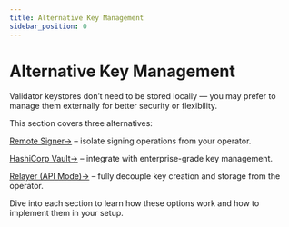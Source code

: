 ```yaml
---
title: Alternative Key Management
sidebar_position: 0
---
```


# Alternative Key Management

Validator keystores don’t need to be stored locally — you may prefer to manage them externally for better security or flexibility.

This section covers three alternatives:

[Remote Signer→](./remote-signer) – isolate signing operations from your operator.

[HashiCorp Vault→](./hashicorp-vault) – integrate with enterprise-grade key management.

[Relayer (API Mode)→](./api-mode) – fully decouple key creation and storage from the operator.

Dive into each section to learn how these options work and how to implement them in your setup.
